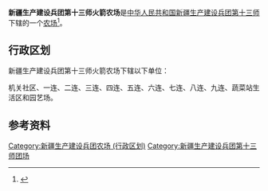 {{中国乡级行政区
|行政区全称           = 新疆生产建设兵团第十三师火箭农场
|上级行政区           = [[新疆生产建设兵团第十三师|新疆生产建设兵团第十三师]]
|行政区类别           = [[农场|农场]]
}}

'''新疆生产建设兵团第十三师火箭农场'''是[[中华人民共和国|中华人民共和国]][[新疆生产建设兵团|新疆生产建设兵团]][[新疆生产建设兵团第十三师|第十三师]]下辖的一个[[农场|农场]]<ref>{{Cite journal|title=新疆生产建设兵团分布图|author=新疆生产建设兵团年鉴编辑委员会|journal=兵团年鉴|publisher=新疆生产建设兵团年鉴社|doi=10.42437/y.cnki.yxjsc.2021.000007|year=2020|location=乌鲁木齐|page=7-8|issn=1671-3338}}</ref>。

== 行政区划 ==
新疆生产建设兵团第十三师火箭农场下辖以下单位：

机关社区、一连、二连、三连、四连、五连、六连、七连、八连、九连、蔬菜站生活区和园艺场。

== 参考资料 ==
{{reflist}}

{{新疆行政区划小作品}}
{{新疆生产建设兵团第十三师}}
{{DEFAULTSORT:火}}
[[Category:新疆生产建设兵团农场_(行政区划)|Category:新疆生产建设兵团农场 (行政区划)]]
[[Category:新疆生产建设兵团第十三师团场|Category:新疆生产建设兵团第十三师团场]]